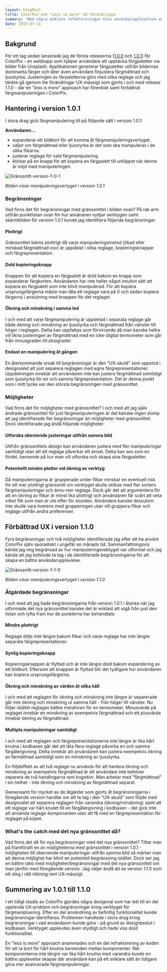 ```yaml
---
layout: blogPost
title: ColorPix och "Less is more" UX-förändringar
summary: 'Med några enklare refaktoreringar blev användarupplevelsen enklare men låter samtidigt användaren göra mer.'
date: 2019-07-31
---
```


## Bakgrund
För ett tag sedan lanserade jag de första releaserna ([1.0.0](https://github.com/danielv14/ColorPix/releases/tag/v1.0.0) och [1.0.1](https://github.com/danielv14/ColorPix/releases/tag/v.1.0.1)) för ColorPix - en webbapp som hjälper användare att upptäcka förgpaletter via bilder från Unsplash. Applikationen genererar färgpaletter utifrån bildernas dominanta färger och låter även användare finjustera färgmättnad och ljusstyrka. 
Justeringen av färpaletterna görs med olika reglage och jag tänkte gå igenom lite förändringar UX-mässigt som gjorts i och med release 1.1.0 - där en ”_less is more_” approach har förenklat samt förbättrat färgmanipuleringen i ColorPix.

## Hantering i version 1.0.1
I stora drag gick färgmanipulering till på följande sätt i version 1.0.1:

**Användaren...**

* expanderar ett bildkort för att komma åt färgmanipuleringsvertyget.
* väljer om färgmättnad eller ljusstyrka är det som ska manipuleras i de olika flikarna.
* justerar reglage för vald färgmanipulering.
* klickar på en knapp för att kopiera en färgpalett till urklippet när denne är nöjd med manipuleringen.

![Gränssnitt-version-1-0-1](/img/posts/colorpix-ux-before.png)

*Bilden visar manipuleringsvertyget i version 1.0.1*

### Begränsningar
Vad finns det för begränsningar med gränssnittet i bilden ovan? På rak arm utifrån punktlistan ovan för hur använaren nyttjar verktygen samt skärmbilden för version 1.0.1 kunde jag identifiera följande begränsningar:

#### Plottrigt
Gränssnittet känns plottrigt då varje manipuleringsmetod (ökad eller minskad färgmättnad osv) är uppdelat i olika reglage, kopieringsknappar och färgrepresentation. 

#### Dold kopieringsknapp
Knappen för att kopiera en färgpalett är dold bakom en knapp som expanderar färgkorten. Användaren har inte heller något intuitivt sätt att kopiera en färgpalett som inte blivit manipulerad. För att kopiera ursprungsfärgerna måste man låta ett reglage vara på 0 och sedan kopiera färgerna i anslutning med knappen för det reglaget.

#### Ökning och minskning i samma led
I och med att varje färgmanipulering är uppdelad i separata reglage går både _ökning_ och _minskning_ av ljusstyrka och färgmättnad från vänster till höger i reglagen. Detta kan uppfattas som förvirrande då man kanske hellre vill likna justeringen av färgmättnad med en icke-digital termometer som går från minusgraden till plusgrader. 

#### Endast en manipulering åt gången
En återkommande orsak till begränsningar är den ”UX-skuld” som uppstod i designvalet att just separera reglagen med egna färgrepresentationer. Uppdelningen innebär att användaren inte kan justera färgmättnad _samtidigt_ som ljusstyrka för en och samma färgrepresentation.  Det är denna punkt som i mitt tycke var den största begränsningen med gränssnittet.

### Möjligheter
Vad finns det för möjligheter med gränssnittet? I och med att jag själv ändrade gränssnittet för just färgmanipuleringen är det kanske ingen slump att jag identifierade fler begränsningar än möjligheter med gränssnittet. Dock  identifierade jag ändå följande möjligheter: 

#### Utforska oberoende justeringar utifrån samma bild
Utifrån gränssnittets design kan användaren justera med fler manipuleringar samtidigt utan att ett reglage påverkar ett annat. Detta kan ses som en fördel, beroende på hur man vill utforska och skapa sina färgpaletter. 

#### Potentiellt mindre plotter vid ökning av verktyg
Då manipuleringarna är grupperade under flikar minskar en eventuell risk för ett mer plottrigt gränssnitt om verktyget skulle utökas med fler sorters färgmanipuleringar och ännu mer reglage. Dock går det att argumentera för att en ökning av flikar är minst lika plottrigt och användaren får svårt att veta vilket flik som man är ute efter för stunden. Användare kanske dessutom inte skulle vara överens med grupperingen utan vill gruppera flikar och reglage utifrån andra preferenser. 

## Förbättrad UX i version 1.1.0
Fyra begränsningar och två möjligheter identifierade jag efter att ha använt ColorPix själv sporadiskt i ungefär en månads tid. Sammanfattningsvis kände jag mig begränsad av hur manipuleringsvektyget var utformat och jag kände att jag behövde ta tag i de identifierade begränsningarna för att skapa en bättre användarupplevlese. 

![Gränssnitt-version-1-1-0](/img/posts/colorpix-ux-after.png)

*Bilden visar manipuleringsvertyget i version 1.1.0*

### Åtgärdade begränsningar
I och med att jag hade begränsningarna från version 1.0.1 i åtanke när jag utformade det nya gränssnittet kanske det är enklast att utgå från just den listan och lyfta fram hur de punkterna har behandlats:

#### Mindre plottrigt
Reglage döljs inte längre bakom flikar och varje reglage har inte längre separata färgrepresentationer.

#### Synlig kopieringsknapp
Kopieringsknappen är flyttad och är inte längre dold bakom expandering av ett bildkort. Eftersom att knappen är flyttad blir det tydligare hur användaren kan kopiera ursprungsfärgerna.

#### Ökning och minskning av värden åt olika håll
I och med att reglagen för ökning och minskning inte längre är separerade går inte ökning och minskning ut samma håll - från höger till vänster. Nu följer istället reglagen bättre metaforen för en termometer. Minusvärde på reglaget innebär en minskning av exempelvis färgmättnad och ett plusvärde innebär ökning av färgmättnad.

#### Multipla manipuleringar samtidigt
I och med att reglagen och färgrepresentationerna inte längre är lika hårt knutna i kodbasen går det att låta flera reglage påverka en och samma färgåtergivning. Detta innebär att användaren kan justera exempelvis ökning av färmättnad samtidigt som en minskning av ljusstyrka. 

En följdeffekt av att två reglage nu används för att hantera ökning och minskning av exempelvis färgmättnad är att användare inte behöver separera de två handlingarna rent kognitivt. Man arbetar med "färgmättnad" i sin helhet - inte ökning och minskning av färgmättnad separat.

Gemensamt för mycket av de åtgärder som gjorts åt begränsningarna i föregående version handlar om att ta tag i den ”UX-skuld” som följde med designvalet att separera reglagen från varandra (ökning/minskning) samt att ett reglage var hårt knutet till en färgåtergivning i kodbasen - det gick inte att använda reglage-komponenten utan att få med en färgrepresentation för reglaget på köpet.

### What's the catch med det nya gränssnittet då?
Vad finns det då för nya begränsningar med det nya gränssnittet? Tittar man på framförallt en av möjligheterna med gränssnittet i version 1.0.1 -  möjligheten till oberoende manipuleringar utifrån samma bild så märker man att denna möjlighet har blivit en potentiell begränsning istället. Dock ser jag en bättre ratio med möjligheter/begränsningar med det nya gränssnittet om man jämför med föregående version. Jag väljer ändå att se version 1.1.0 som ett steg i rätt riktning rent UX-mässigt. 

## Summering av 1.0.1 till 1.1.0
I ett tidigt stadie av ColorPix gjordes några designval som har lett till en del upplevda UX-problem och begränsningar kring verktyget för färgmanipluering. Efter en del användning av befintlig funktionalitet kunde begränsningar identifieras. Problemen handlade i stora drag kring begränsningar i vad användaren kunde göra - på grund av designbeslut i kodbasen. Verktyget upplevdes även otydligt och hade viss dold funktionalitet.

En ”less is more” approach anammades och en del refraktorering av koden för att ta bort för hårt knutna beroenden mellan komponenter. När komponenterna inte längre var lika hårt knutna med varandra kunde en bättre upplevelse skapas där användare kan på ett enklare sätt än tidigare göra mer avancerade färgmanipuleringar. 

